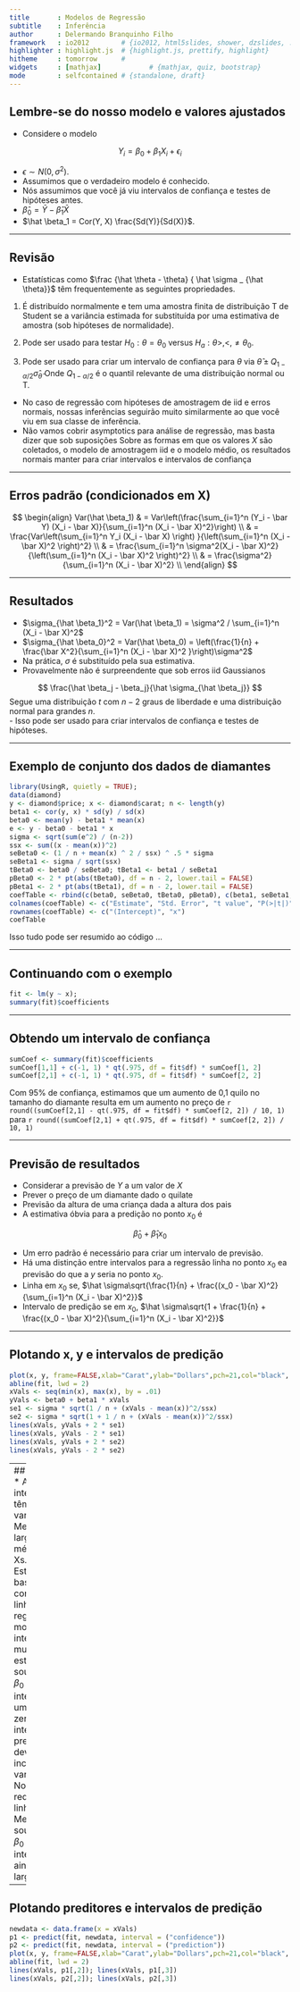```yaml
---
title       : Modelos de Regressão
subtitle    : Inferência
author      : Delermando Branquinho Filho
framework   : io2012        # {io2012, html5slides, shower, dzslides, ...}
highlighter : highlight.js  # {highlight.js, prettify, highlight}
hitheme     : tomorrow      # 
widgets     : [mathjax]            # {mathjax, quiz, bootstrap}
mode        : selfcontained # {standalone, draft}
---
```



## Lembre-se do nosso modelo e valores ajustados

* Considere o modelo

$$
Y_i = \beta_0 + \beta_1 X_i + \epsilon_i
$$

* $\epsilon \sim N(0, \sigma^2)$. 
* Assumimos que o verdadeiro modelo é conhecido.
* Nós assumimos que você já viu intervalos de confiança e testes de hipóteses antes.
* $\hat \beta_0 = \bar Y - \hat \beta_1 \bar X$
* $\hat \beta_1 = Cor(Y, X) \frac{Sd(Y)}{Sd(X)}$.

---

## Revisão

- Estatísticas como $\frac {\hat \theta - \theta} { \hat \sigma _ {\hat \theta}}$ têm frequentemente as seguintes propriedades.

1. É distribuído normalmente e tem uma amostra finita de distribuição T de Student se a variância estimada for substituída por uma estimativa de amostra (sob hipóteses de normalidade).

2. Pode ser usado para testar $H_0: \theta = \theta_0$ versus $H_a: \theta>, <, \neq \theta_0$.

3. Pode ser usado para criar um intervalo de confiança para $\theta$ via $\hat \theta \pm Q_ {1- \alpha / 2} \hat \sigma _ {\hat \theta}$ Onde $Q_ {1- \alpha / 2}$ é o quantil relevante de uma distribuição normal ou T.

* No caso de regressão com hipóteses de amostragem de iid e erros normais, nossas inferências seguirão muito similarmente ao que você viu em sua classe de inferência.  
* Não vamos cobrir asymptotics para análise de regressão, mas basta dizer que sob suposições
Sobre as formas em que os valores $X$ são coletados, o modelo de amostragem iid e o modelo médio, os resultados normais manter para criar intervalos e intervalos de confiança

---

## Erros padrão (condicionados em X)

$$
\begin{align}
Var(\hat \beta_1) & =
Var\left(\frac{\sum_{i=1}^n (Y_i - \bar Y) (X_i - \bar X)}{\sum_{i=1}^n (X_i - \bar X)^2}\right) \\
& = \frac{Var\left(\sum_{i=1}^n Y_i (X_i - \bar X) \right) }{\left(\sum_{i=1}^n (X_i - \bar X)^2 \right)^2} \\
& = \frac{\sum_{i=1}^n \sigma^2(X_i - \bar X)^2}{\left(\sum_{i=1}^n (X_i - \bar X)^2 \right)^2} \\
& = \frac{\sigma^2}{\sum_{i=1}^n (X_i - \bar X)^2} \\
\end{align}
$$

---

## Resultados

* $\sigma_{\hat \beta_1}^2 = Var(\hat \beta_1) = \sigma^2 / \sum_{i=1}^n (X_i - \bar X)^2$
* $\sigma_{\hat \beta_0}^2 = Var(\hat \beta_0)  = \left(\frac{1}{n} + \frac{\bar X^2}{\sum_{i=1}^n (X_i - \bar X)^2 }\right)\sigma^2$
* Na prática, $\sigma$ é substituído pela sua estimativa.
* Provavelmente não é surpreendente que sob erros iid Gaussianos 

$$
\frac{\hat \beta_j - \beta_j}{\hat \sigma_{\hat \beta_j}}
$$
Segue uma distribuição $t$ com $n-2$ graus de liberdade e uma distribuição normal para grandes $n$.  
- Isso pode ser usado para criar intervalos de confiança e testes de hipóteses.

---

## Exemplo de conjunto dos dados de diamantes

```r
library(UsingR, quietly = TRUE); 
data(diamond)
y <- diamond$price; x <- diamond$carat; n <- length(y)
beta1 <- cor(y, x) * sd(y) / sd(x)
beta0 <- mean(y) - beta1 * mean(x)
e <- y - beta0 - beta1 * x
sigma <- sqrt(sum(e^2) / (n-2)) 
ssx <- sum((x - mean(x))^2)
seBeta0 <- (1 / n + mean(x) ^ 2 / ssx) ^ .5 * sigma 
seBeta1 <- sigma / sqrt(ssx)
tBeta0 <- beta0 / seBeta0; tBeta1 <- beta1 / seBeta1
pBeta0 <- 2 * pt(abs(tBeta0), df = n - 2, lower.tail = FALSE)
pBeta1 <- 2 * pt(abs(tBeta1), df = n - 2, lower.tail = FALSE)
coefTable <- rbind(c(beta0, seBeta0, tBeta0, pBeta0), c(beta1, seBeta1, tBeta1, pBeta1))
colnames(coefTable) <- c("Estimate", "Std. Error", "t value", "P(>|t|)")
rownames(coefTable) <- c("(Intercept)", "x")
coefTable
```

Isso tudo pode ser resumido ao código ...

---

## Continuando com o exemplo

```r
fit <- lm(y ~ x); 
summary(fit)$coefficients
```

---

## Obtendo um intervalo de confiança

```r
sumCoef <- summary(fit)$coefficients
sumCoef[1,1] + c(-1, 1) * qt(.975, df = fit$df) * sumCoef[1, 2]
sumCoef[2,1] + c(-1, 1) * qt(.975, df = fit$df) * sumCoef[2, 2]
```

Com 95% de confiança, estimamos que um aumento de 0,1 quilo no tamanho do diamante resulta em um aumento no preço de  `r round((sumCoef[2,1] - qt(.975, df = fit$df) * sumCoef[2, 2]) / 10, 1)` para `r round((sumCoef[2,1] + qt(.975, df = fit$df) * sumCoef[2, 2]) / 10, 1)` 

---

## Previsão de resultados
* Considerar a previsão de $Y$ a um valor de $X$
* Prever o preço de um diamante dado o quilate
* Previsão da altura de uma criança dada a altura dos pais
* A estimativa óbvia para a predição no ponto $x_0$ é

$$
\hat \beta_0 + \hat \beta_1 x_0
$$

* Um erro padrão é necessário para criar um intervalo de previsão.
* Há uma distinção entre intervalos para a regressão linha no ponto $x_0$ ea previsão do que a $y$ seria no ponto $x_0$.
* Linha em $x_0$ se, $\hat \sigma\sqrt{\frac{1}{n} +  \frac{(x_0 - \bar X)^2}{\sum_{i=1}^n (X_i - \bar X)^2}}$
* Intervalo de predição se em $x_0$, $\hat \sigma\sqrt{1 + \frac{1}{n} + \frac{(x_0 - \bar X)^2}{\sum_{i=1}^n (X_i - \bar X)^2}}$

---

## Plotando x, y e intervalos de predição

```r
plot(x, y, frame=FALSE,xlab="Carat",ylab="Dollars",pch=21,col="black", bg="lightblue", cex=2)
abline(fit, lwd = 2)
xVals <- seq(min(x), max(x), by = .01)
yVals <- beta0 + beta1 * xVals
se1 <- sigma * sqrt(1 / n + (xVals - mean(x))^2/ssx)
se2 <- sigma * sqrt(1 + 1 / n + (xVals - mean(x))^2/ssx)
lines(xVals, yVals + 2 * se1)
lines(xVals, yVals - 2 * se1)
lines(xVals, yVals + 2 * se2)
lines(xVals, yVals - 2 * se2)
```

---
## Discussão
* Ambos os intervalos têm larguras variadas.
* Menor largura na média dos Xs.
* Estamos bastante confiantes na linha de regressão, de modo que intervalo é muito estreito.
* Se soubéssemos $\beta_0$ e $\beta_1$ este intervalo teria uma largura zero.
* O intervalo de previsão deve incorporar a variabilidade
Nos dados ao redor da linha.
* Mesmo se soubéssemos $\beta_0$ e $\beta_1$ este intervalo ainda teria largura.

---

## Plotando preditores e intervalos de predição

```r
newdata <- data.frame(x = xVals)
p1 <- predict(fit, newdata, interval = ("confidence"))
p2 <- predict(fit, newdata, interval = ("prediction"))
plot(x, y, frame=FALSE,xlab="Carat",ylab="Dollars",pch=21,col="black", bg="lightblue", cex=2)
abline(fit, lwd = 2)
lines(xVals, p1[,2]); lines(xVals, p1[,3])
lines(xVals, p2[,2]); lines(xVals, p2[,3])
```

  
  
  
  
  
  




